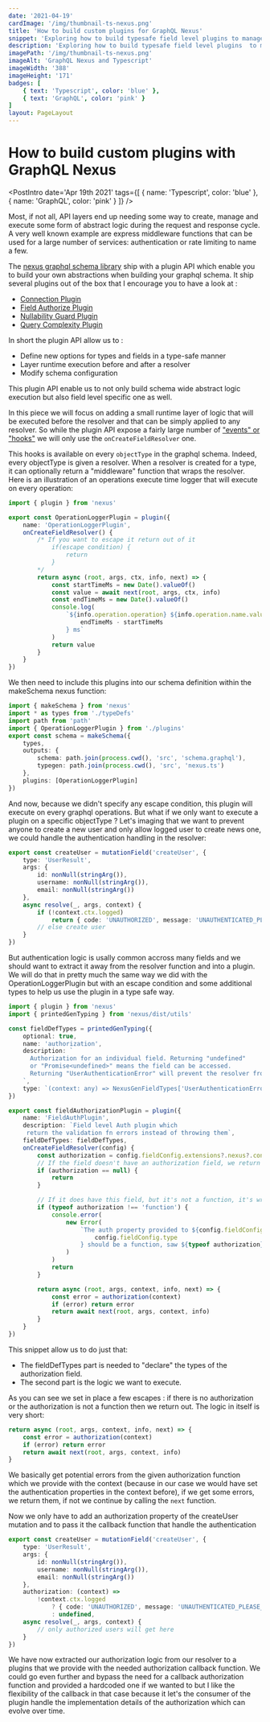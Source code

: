 ```yaml
---
date: '2021-04-19'
cardImage: '/img/thumbnail-ts-nexus.png'
title: 'How to build custom plugins for GraphQL Nexus'
snippet: 'Exploring how to build typesafe field level plugins to manage and execute field level "middlewares" with the graphql nexus framework.'
description: 'Exploring how to build typesafe field level plugins  to manage and execute field level "middlewares" with the graphql nexus framework.'
imagePath: '/img/thumbnail-ts-nexus.png'
imageAlt: 'GraphQL Nexus and Typescript'
imageWidth: '388'
imageHeight: '171'
badges: [
	{ text: 'Typescript', color: 'blue' },
	{ text: 'GraphQL', color: 'pink' }
]
layout: PageLayout
---
```



# How to build custom plugins with GraphQL Nexus

<PostIntro
	date='Apr 19th 2021'
	tags={[
		{ name: 'Typescript', color: 'blue' },
		{ name: 'GraphQL', color: 'pink' }
	]}
/>

Most, if not all, API layers end up needing some way to create, manage and execute some form of abstract logic during the request and response cycle.
A very well known example are express middleware functions that can be used for a large number of services: authentication or rate limiting to name a few.

The [nexus graphql schema library](https://nexusjs.org/) ship with a plugin API which enable you to build your own abstractions when building your graphql schema. It ship several plugins out of the box that I encourage you to have a look at :

-   [Connection Plugin](https://nexusjs.org/docs/plugins/connection)
-   [Field Authorize Plugin](https://nexusjs.org/docs/plugins/field-authorize)
-   [Nullability Guard Plugin](https://nexusjs.org/docs/plugins/nullability-guard)
-   [Query Complexity Plugin](https://nexusjs.org/docs/plugins/query-complexity)

In short the plugin API allow us to :

-   Define new options for types and fields in a type-safe manner
-   Layer runtime execution before and after a resolver
-   Modify schema configuration

This plugin API enable us to not only build schema wide abstract logic execution but also field level specific one as well.

In this piece we will focus on adding a small runtime layer of logic that will be executed before the resolver and that can be simply applied to any resolver.
So while the plugin API expose a fairly large number of ["events" or "hooks"](https://nexusjs.org/docs/api/plugins) we will only use the `onCreateFieldResolver` one.

This hooks is available on every `objectType` in the graphql schema. Indeed, every objectType is given a resolver.
When a resolver is created for a type, it can optionally return a "middleware" function that wraps the resolver.
Here is an illustration of an operations execute time logger that will execute on every operation:

```typescript
import { plugin } from 'nexus'

export const OperationLoggerPlugin = plugin({
	name: 'OperationLoggerPlugin',
	onCreateFieldResolver() {
		/* If you want to escape it return out of it
			if(escape condition) {
				return 
			}
		*/
		return async (root, args, ctx, info, next) => {
			const startTimeMs = new Date().valueOf()
			const value = await next(root, args, ctx, info)
			const endTimeMs = new Date().valueOf()
			console.log(
				`${info.operation.operation} ${info.operation.name.value} took ${
					endTimeMs - startTimeMs
				} ms`
			)
			return value
		}
	}
})
```

We then need to include this plugins into our schema definition within the makeSchema nexus function:

```typescript
import { makeSchema } from 'nexus'
import * as types from './typeDefs'
import path from 'path'
import { OperationLoggerPlugin } from './plugins'
export const schema = makeSchema({
	types,
	outputs: {
		schema: path.join(process.cwd(), 'src', 'schema.graphql'),
		typegen: path.join(process.cwd(), 'src', 'nexus.ts')
	},
	plugins: [OperationLoggerPlugin]
})
```

And now, because we didn't specify any escape condition, this plugin will execute on every graphql operations.
But what if we only want to execute a plugin on a specific objectType ?
Let's imaging that we want to prevent anyone to create a new user and only allow logged user to create news one, we could handle the authentication handling in the resolver:

```typescript
export const createUser = mutationField('createUser', {
	type: 'UserResult',
	args: {
		id: nonNull(stringArg()),
		username: nonNull(stringArg()),
		email: nonNull(stringArg())
	},
	async resolve(_, args, context) {
		if (!context.ctx.logged)
			return { code: 'UNAUTHORIZED', message: 'UNAUTHENTICATED_PLEASE_LOGIN' }
		// else create user
	}
})
```

But authentication logic is usally common accross many fields and we should want to extract it away from the resolver function and into a plugin.
We will do that in pretty much the same way we did with the OperationLoggerPlugin but with an escape condition and some additional types to help us use the plugin in a type safe way.

```typescript
import { plugin } from 'nexus'
import { printedGenTyping } from 'nexus/dist/utils'

const fieldDefTypes = printedGenTyping({
	optional: true,
	name: 'authorization',
	description: `
      Authorization for an individual field. Returning "undefined"
      or "Promise<undefined>" means the field can be accessed.
      Returning "UserAuthenticationError" will prevent the resolver from executing.
    `,
	type: `(context: any) => NexusGenFieldTypes['UserAuthenticationError'] | undefined`
})

export const fieldAuthorizationPlugin = plugin({
	name: 'FieldAuthPlugin',
	description: `Field level Auth plugin which
     return the validation fn errors instead of throwing them`,
	fieldDefTypes: fieldDefTypes,
	onCreateFieldResolver(config) {
		const authorization = config.fieldConfig.extensions?.nexus?.config.authorization
		// If the field doesn't have an authorization field, we return out of it
		if (authorization == null) {
			return
		}

		// If it does have this field, but it's not a function, it's wrong -> print a warning
		if (typeof authorization !== 'function') {
			console.error(
				new Error(
					`The auth property provided to ${config.fieldConfig.name} with type ${
						config.fieldConfig.type
					} should be a function, saw ${typeof authorization}`
				)
			)
			return
		}

		return async (root, args, context, info, next) => {
			const error = authorization(context)
			if (error) return error
			return await next(root, args, context, info)
		}
	}
})
```

This snippet allow us to do just that:

-   The fieldDefTypes part is needed to "declare" the types of the authorization field.
-   The second part is the logic we want to execute.

As you can see we set in place a few escapes : if there is no authorization or the authorization is not a function then we return out.
The logic in itself is very short:

```typescript
return async (root, args, context, info, next) => {
	const error = authorization(context)
	if (error) return error
	return await next(root, args, context, info)
}
```

We basically get potential errors from the given authorization function which we provide with the context (because in our case we would have set the authentication properties in the context before), if we get some errors, we return them, if not we continue by calling the `next` function.

Now we only have to add an authorization property of the createUser mutation and to pass it the callback function that handle the authentication

```typescript
export const createUser = mutationField('createUser', {
	type: 'UserResult',
	args: {
		id: nonNull(stringArg()),
		username: nonNull(stringArg()),
		email: nonNull(stringArg())
	},
	authorization: (context) =>
		!context.ctx.logged
			? { code: 'UNAUTHORIZED', message: 'UNAUTHENTICATED_PLEASE_LOGIN' }
			: undefined,
	async resolve(_, args, context) {
		// only authorized users will get here
	}
})
```

We have now extracted our authorization logic from our resolver to a plugins that we provide with the needed authorization callback function.
We could go even further and bypass the need for a callback authorization function and provided a hardcoded one if we wanted to but I like the flexibility of the callback in that case because it let's the consumer of the plugin handle the implementation details of the authorization which can evolve over time.
